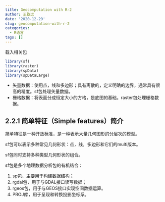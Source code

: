 ```yaml
---
title: Geocomputation with R-2
author: 王致远
date: '2020-12-29'
slug: geocomputation-with-r-2
categories:
  - R语言
tags: []
---
```


载入相关包

```r
library(sf)
library(raster)
library(spData)
library(spDataLarge)
```

- 矢量数据：使用点，线和多边形；具有离散的，定义明确的边界，通常具有很高的精度。sf包处理矢量数据。
- 栅格数据：将表面分成恒定大小的方格，是底图的基础。raster包处理栅格数据。

## 2.2.1 简单特征（Simple features）简介

简单特征是一种开放标准，是一种表示大量几何图形的分层次的模型。

sf包可以表示多种常见几何形状：点，线，多边形和它们的multi版本。

sf包同时支持多种类型几何形状的组合。

sf包是多个地理数据分析包的有机结合：

1. sp包，主要用于构建数据结构；
2. rgdal包，用于与GDAL接口读写数据；
3. rgeos包，用于与GEOS接口实现空间数据运算。
4. PROJ库，用于呈现和转换投影坐标系。